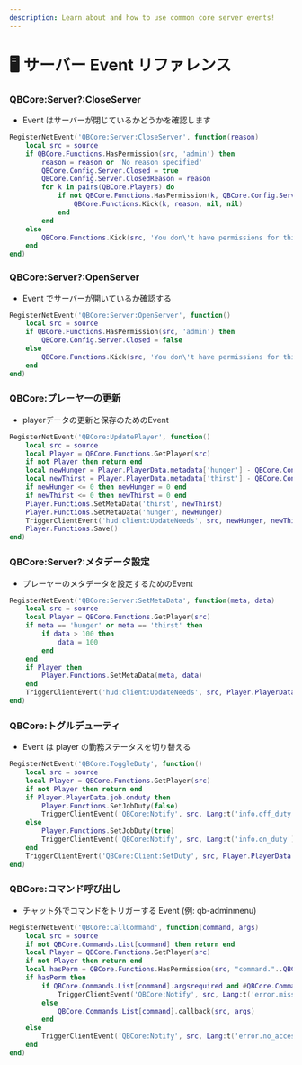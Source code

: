 ```yaml
---
description: Learn about and how to use common core server events!
---
```


# 🖥 サーバー Event リファレンス

### QBCore:Server?:CloseServer

* Event はサーバーが閉じているかどうかを確認します

```lua
RegisterNetEvent('QBCore:Server:CloseServer', function(reason)
    local src = source
    if QBCore.Functions.HasPermission(src, 'admin') then
        reason = reason or 'No reason specified'
        QBCore.Config.Server.Closed = true
        QBCore.Config.Server.ClosedReason = reason
        for k in pairs(QBCore.Players) do
            if not QBCore.Functions.HasPermission(k, QBCore.Config.Server.WhitelistPermission) then
                QBCore.Functions.Kick(k, reason, nil, nil)
            end
        end
    else
        QBCore.Functions.Kick(src, 'You don\'t have permissions for this..', nil, nil)
    end
end)
```

### QBCore:Server?:OpenServer

* Event でサーバーが開いているか確認する

```lua
RegisterNetEvent('QBCore:Server:OpenServer', function()
    local src = source
    if QBCore.Functions.HasPermission(src, 'admin') then
        QBCore.Config.Server.Closed = false
    else
        QBCore.Functions.Kick(src, 'You don\'t have permissions for this..', nil, nil)
    end
end)
```

### QBCore:プレーヤーの更新

* playerデータの更新と保存のためのEvent

```lua
RegisterNetEvent('QBCore:UpdatePlayer', function()
    local src = source
    local Player = QBCore.Functions.GetPlayer(src)
    if not Player then return end
    local newHunger = Player.PlayerData.metadata['hunger'] - QBCore.Config.Player.HungerRate
    local newThirst = Player.PlayerData.metadata['thirst'] - QBCore.Config.Player.ThirstRate
    if newHunger <= 0 then newHunger = 0 end
    if newThirst <= 0 then newThirst = 0 end
    Player.Functions.SetMetaData('thirst', newThirst)
    Player.Functions.SetMetaData('hunger', newHunger)
    TriggerClientEvent('hud:client:UpdateNeeds', src, newHunger, newThirst)
    Player.Functions.Save()
end)
```

### QBCore:Server?:メタデータ設定

* プレーヤーのメタデータを設定するためのEvent

```lua
RegisterNetEvent('QBCore:Server:SetMetaData', function(meta, data)
    local src = source
    local Player = QBCore.Functions.GetPlayer(src)
    if meta == 'hunger' or meta == 'thirst' then
        if data > 100 then
            data = 100
        end
    end
    if Player then
        Player.Functions.SetMetaData(meta, data)
    end
    TriggerClientEvent('hud:client:UpdateNeeds', src, Player.PlayerData.metadata['hunger'], Player.PlayerData.metadata['thirst'])
end)
```

### QBCore:トグルデューティ

* Event は player の勤務ステータスを切り替える

```lua
RegisterNetEvent('QBCore:ToggleDuty', function()
    local src = source
    local Player = QBCore.Functions.GetPlayer(src)
    if not Player then return end
    if Player.PlayerData.job.onduty then
        Player.Functions.SetJobDuty(false)
        TriggerClientEvent('QBCore:Notify', src, Lang:t('info.off_duty'))
    else
        Player.Functions.SetJobDuty(true)
        TriggerClientEvent('QBCore:Notify', src, Lang:t('info.on_duty'))
    end
    TriggerClientEvent('QBCore:Client:SetDuty', src, Player.PlayerData.job.onduty)
end)
```

### QBCore:コマンド呼び出し

* チャット外でコマンドをトリガーする Event (例: qb-adminmenu)

```lua
RegisterNetEvent('QBCore:CallCommand', function(command, args)
    local src = source
    if not QBCore.Commands.List[command] then return end
    local Player = QBCore.Functions.GetPlayer(src)
    if not Player then return end
    local hasPerm = QBCore.Functions.HasPermission(src, "command."..QBCore.Commands.List[command].name)
    if hasPerm then
        if QBCore.Commands.List[command].argsrequired and #QBCore.Commands.List[command].arguments ~= 0 and not args[#QBCore.Commands.List[command].arguments] then
            TriggerClientEvent('QBCore:Notify', src, Lang:t('error.missing_args2'), 'error')
        else
            QBCore.Commands.List[command].callback(src, args)
        end
    else
        TriggerClientEvent('QBCore:Notify', src, Lang:t('error.no_access'), 'error')
    end
end)
```
